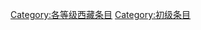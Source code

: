 {{catmore1|[[WP:西藏专题|WP:西藏专题]]}}
{{Articles by Quality|topic=西藏}}
{{Wikipedia category}}
{{emptycat}}

[[Category:各等级西藏条目|Category:各等级西藏条目]]
[[Category:初级条目|Category:初级条目]]